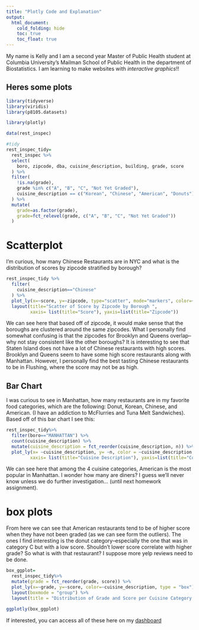 ```yaml
---
title: "Plotly Code and Explanation"
output: 
  html_document:
    cold_folding: hide
    toc: true
    toc_float: true
---
```


My name is Kelly and I am a second year Master of Public Health student at Columbia University's Mailman School of Public Health in the department of Biostatistics. I am learning to make websites with _interactive graphics_!!

## Heres some plots 
```r
library(tidyverse)
library(viridis)
library(p8105.datasets)

library(plotly)
```

```r
data(rest_inspec)

#tidy
rest_inspec_tidy=
  rest_inspec %>% 
  select(
    boro, zipcode, dba, cuisine_description, building, grade, score
  ) %>% 
  filter(
    !is.na(grade),
    grade %in% c("A", "B", "C", "Not Yet Graded"),
    cuisine_description == c("Korean", "Chinese", "American", "Donuts")
  ) %>% 
  mutate(
    grade=as.factor(grade),
    grade=fct_relevel(grade, c("A", "B", "C", "Not Yet Graded"))
  )
```
# Scatterplot 

I'm curious, how many Chinese Restaurants are in NYC and what is the distribution of scores  by zipcode stratified by borough?
```r
rest_inspec_tidy %>% 
  filter(
    cuisine_description=="Chinese"
  ) %>% 
  plot_ly(x=~score, y=~zipcode, type="scatter", mode="markers", color=~boro, alpha=0.5 ) %>%
  layout(title="Scatter of Score by Zipcode by Borough ",
         xaxis= list(title="Score"), yaxis=list(title="Zipcode"))

```
We can see here that based off of zipcode, it would make sense that the boroughs are clustered around the same zipcodes. What I personally find somewhat confusing is that the zipcodes for Brooklyn and Queens overlap--why not stay consistent like the other boroughs? It is interesting to see that Staten Island does not have a lot of Chinese restaurants with high scores. Brooklyn and Queens seem to have some high score restaurants along with Manhattan. However, I personally find the best tasting Chinese restaurants to be in Flushing, where the score may not be as high. 

## Bar Chart 
I was curious to see in Manhattan, how many restaurants are in my favorite food categories, which are the following: Donut, Korean, Chinese, and American. (I have an addiction to McFlurries and Tuna Melt Sandwiches). Based off of this bar chart I see this: 

```r
rest_inspec_tidy%>% 
  filter(boro=="MANHATTAN") %>% 
  count(cuisine_description) %>% 
  mutate(cuisine_description = fct_reorder(cuisine_description, n)) %>% 
  plot_ly(x= ~cuisine_description, y= ~n, color = ~cuisine_description, type="bar") %>% layout(title="Number of Restaurants per Kelly's Favorite Food Categories in Manhattan ",
         xaxis= list(title="Cuisine Description"), yaxis=list(title="Count"))
```
We can see here that among the 4 cuisine categories, American is the most popular in Manhattan. I wonder how many are diners? I guess we'll never know unless we do further investigation... (until next homework assignment).

# box plots
From here we can see that American restaurants tend to be of higher score when they have not been graded (as we can see form the outliers). The ones I find interesting is the donut category--especially the one that was in category C but with a low score. Shouldn't lower score correlate with higher grade? So what is with that restaurant? I suppose more yelp reviews need to be done. 
```r
box_ggplot=
  rest_inspec_tidy%>% 
  mutate(grade = fct_reorder(grade, score)) %>% 
  plot_ly(x=~grade, y=~score, color=~cuisine_description, type = "box")%>% 
  layout(boxmode = "group") %>% 
  layout(title = "Distribution of Grade and Score per Cuisine Category in NYC", xaxis=list(title="Restaurant Grade"), yaxis=list(title="Score"))

ggplotly(box_ggplot)
```

If interested, you can access all of these here on my [dashboard](dashboard.html)

